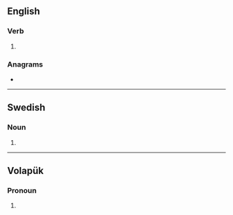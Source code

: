 ==English==

===Verb===
{{head|en|verb form}}

# {{en-third-person singular of|eke}}

===Anagrams===
* {{anagrams|en|a=eeks|eeks|kees|seek|seke|skee}}

----

==Swedish==

===Noun===
{{head|sv|noun form}}

# {{sv-noun-form-indef-gen|eke}}

----

==Volapük==

===Pronoun===
{{head|vo|pronoun form}}

# {{inflection of|ek||dat|p|lang=vo}}